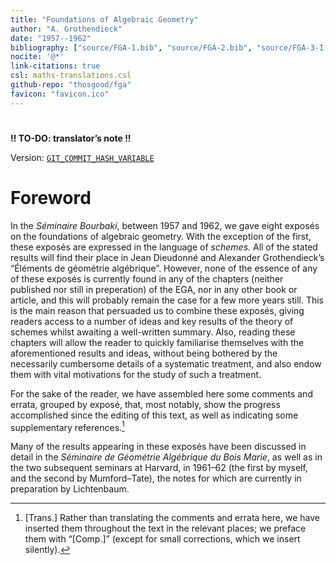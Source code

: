 ```yaml
--- 
title: "Foundations of Algebraic Geometry"
author: "A. Grothendieck"
date: "1957--1962"
bibliography: ["source/FGA-1.bib", "source/FGA-2.bib", "source/FGA-3-I.bib", "source/FGA-3-II.bib", "source/FGA-3-III.bib", "source/FGA-3-IV.bib", "source/FGA-3-V.bib", "source/FGA-3-VI.bib"]
nocite: '@*'
link-citations: true
csl: maths-translations.csl
github-repo: "thosgood/fga"
favicon: "favicon.ico"
---
```


# {.unlisted .unnumbered}

**!! TO-DO: translator's note !!**

Version: [`GIT_COMMIT_HASH_VARIABLE`](https://github.com/thosgood/translations/commit/GIT_COMMIT_HASH_VARIABLE)

# Foreword {-}

\oldpage{C-01}

In the _Séminaire Bourbaki_, between 1957 and 1962, we gave eight exposés on the foundations of algebraic geometry.
With the exception of the first, these exposés are expressed in the language of _schemes_.
All of the stated results will find their place in Jean Dieudonné and Alexander Grothendieck's "Éléments de géométrie algébrique".
However, none of the essence of any of these exposés is currently found in any of the chapters (neither published nor still in preperation) of the EGA, nor in any other book or article, and this will probably remain the case for a few more years still.
This is the main reason that persuaded us to combine these exposés, giving readers access to a number of ideas and key results of the theory of schemes whilst awaiting a well-written summary.
Also, reading these chapters will allow the reader to quickly familiarise themselves with the aforementioned results and ideas, without being bothered by the necessarily cumbersome details of a systematic treatment, and also endow them with vital motivations for the study of such a treatment.

For the sake of the reader, we have assembled here some comments and errata, grouped by exposé, that, most notably, show the progress accomplished since the editing of this text, as well as indicating some supplementary references.^[[Trans.] Rather than translating the comments and errata here, we have inserted them throughout the text in the relevant places; we preface them with "[Comp.]" (except for small corrections, which we insert silently).]

Many of the results appearing in these exposés have been discussed in detail in the _Séminaire de Géométrie Algébrique du Bois Marie_, as well as in the two subsequent seminars at Harvard, in 1961--62 (the first by myself, and the second by Mumford--Tate), the notes for which are currently in preparation by Lichtenbaum.
